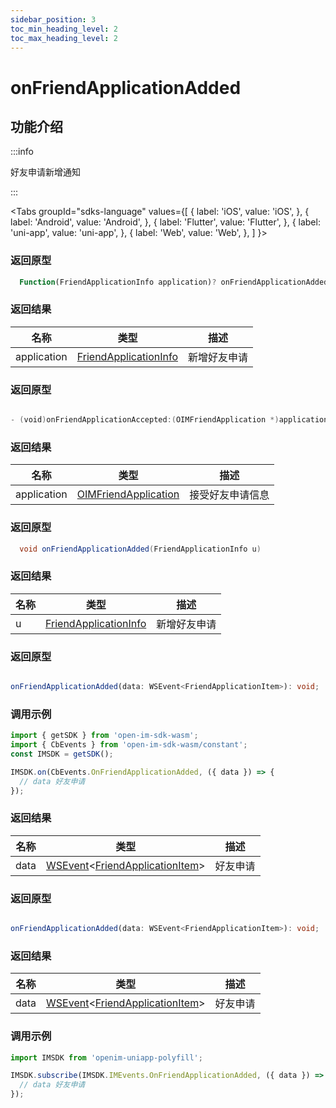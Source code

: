 ```yaml
---
sidebar_position: 3
toc_min_heading_level: 2
toc_max_heading_level: 2
---
```


# onFriendApplicationAdded

## 功能介绍

:::info

好友申请新增通知

:::

<Tabs
groupId="sdks-language"
values={[
{ label: 'iOS', value: 'iOS', },
{ label: 'Android', value: 'Android', },
{ label: 'Flutter', value: 'Flutter', },
{ label: 'uni-app', value: 'uni-app', },
{ label: 'Web', value: 'Web', },
]
}>

<TabItem value="Flutter">

### 返回原型

```dart showLineNumbers
  Function(FriendApplicationInfo application)? onFriendApplicationAdded;
```

### 返回结果

| 名称        | 类型                                                                  | 描述         |
| ----------- | --------------------------------------------------------------------- | ------------ |
| application | [FriendApplicationInfo](docs/sdks/class/friend/friendApplication.mdx) | 新增好友申请 |

</TabItem>

<TabItem value="iOS">

### 返回原型

```swift showLineNumbers

- (void)onFriendApplicationAccepted:(OIMFriendApplication *)application;

```

### 返回结果

| 名称        | 类型                                                                 | 描述             |
| ----------- | -------------------------------------------------------------------- | ---------------- |
| application | [OIMFriendApplication](docs/sdks/class/friend/friendApplication.mdx) | 接受好友申请信息 |

</TabItem>

<TabItem value="Android">


### 返回原型

```java showLineNumbers
  void onFriendApplicationAdded(FriendApplicationInfo u)
```

### 返回结果

| 名称        | 类型                                                                  | 描述         |
| ----------- | --------------------------------------------------------------------- | ------------ |
| u | [FriendApplicationInfo](docs/sdks/class/friend/friendApplication.mdx) | 新增好友申请 |


</TabItem>

<TabItem value="Web">

### 返回原型

```ts showLineNumbers

onFriendApplicationAdded(data: WSEvent<FriendApplicationItem>): void;

```

### 调用示例

```js showLineNumbers
import { getSDK } from 'open-im-sdk-wasm';
import { CbEvents } from 'open-im-sdk-wasm/constant';
const IMSDK = getSDK();

IMSDK.on(CbEvents.OnFriendApplicationAdded, ({ data }) => {
  // data 好友申请
});
```

### 返回结果

| 名称 | 类型                                                                                                           | 描述     |
| ---- | -------------------------------------------------------------------------------------------------------------- | -------- |
| data | [WSEvent](docs/sdks/class/response.mdx)<[FriendApplicationItem](docs/sdks/class/friend/friendApplication.mdx)> | 好友申请 |

</TabItem>

<TabItem value="uni-app">

### 返回原型

```ts showLineNumbers

onFriendApplicationAdded(data: WSEvent<FriendApplicationItem>): void;

```

### 返回结果

| 名称 | 类型                                                                                                           | 描述     |
| ---- | -------------------------------------------------------------------------------------------------------------- | -------- |
| data | [WSEvent](docs/sdks/class/response.mdx)<[FriendApplicationItem](docs/sdks/class/friend/friendApplication.mdx)> | 好友申请 |

### 调用示例

```js showLineNumbers
import IMSDK from 'openim-uniapp-polyfill';

IMSDK.subscribe(IMSDK.IMEvents.OnFriendApplicationAdded, ({ data }) => {
  // data 好友申请
});
```

</TabItem>

</Tabs>
